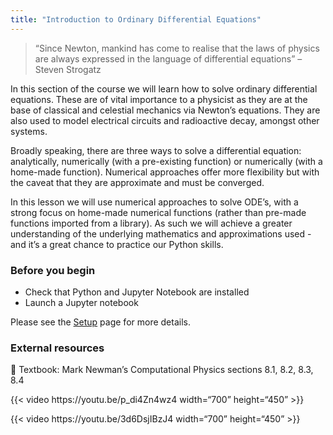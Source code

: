 ```yaml
---
title: "Introduction to Ordinary Differential Equations"
---
```


> "Since Newton, mankind has come to realise that  the  laws of  physics are always expressed in the language of differential equations" -- Steven Strogatz

In this section of the course we will learn how to solve ordinary differential equations. These are of vital importance to a physicist as they are at the base of classical and celestial mechanics via Newton's equations. They are also used to model electrical circuits and radioactive decay, amongst other systems.
 
Broadly speaking, there are three ways to solve a differential equation: analytically, numerically (with a pre-existing function) or numerically (with a home-made function). Numerical approaches offer more flexibility but with the caveat that they are approximate and must be converged. 

In this lesson we will use numerical approaches to solve ODE's, with a strong focus on home-made numerical functions (rather than pre-made functions imported from a library). As such we will achieve a greater understanding of the underlying mathematics and approximations used - and it's a great chance to practice our Python skills.

### Before you begin

- Check that Python and Jupyter Notebook are installed
- Launch a Jupyter notebook 

Please see the [Setup](../setup.qmd) page for more details.

### External resources

📖 Textbook: Mark Newman's Computational Physics sections 8.1, 8.2, 8.3, 8.4

{{< video https://youtu.be/p_di4Zn4wz4  width="700" height="450" >}}

{{< video https://youtu.be/3d6DsjIBzJ4 width="700" height="450" >}}
